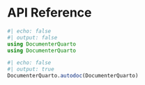 # API Reference

```julia
#| echo: false
#| output: false
using DocumenterQuarto
using DocumenterQuarto
```

```julia
#| echo: false
#| output: true
DocumenterQuarto.autodoc(DocumenterQuarto)
```
